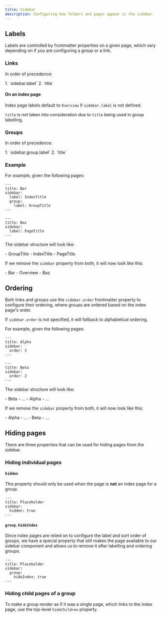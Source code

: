 ```yaml
---
title: Sidebar
description: Configuring how folders and pages appear in the sidebar.
---
```



## Labels

Labels are controlled by frontmatter properties on a given page, which vary depending on if you are configuring a group or a link.

### Links

In order of precedence:

<Steps>
1. `sidebar.label`
2. `title`
</Steps>

#### On an index page

Index page labels default to `Overview` if `sidebar.label` is not defined. 

`title` is not taken into consideration due to `title` being used in group labelling.

### Groups

In order of precedence:

<Steps>
1. `sidebar.group.label`
2. `title`
</Steps>

### Example

For example, given the following pages:

```mdx title="src/content/docs/foo/bar/index.mdx"
---
title: Bar
sidebar:
  label: IndexTitle
  group:
    label: GroupTitle
---
```

```mdx title="src/content/docs/foo/bar/baz.mdx"
---
title: Baz
sidebar:
  label: PageTitle
---
```

The sidebar structure will look like:

<FileTree>
- GroupTitle
  - IndexTitle
  - PageTitle
</FileTree>

If we remove the `sidebar` property from both, it will now look like this:

<FileTree>
- Bar
  - Overview
  - Baz
</FileTree>

## Ordering

Both links and groups use the `sidebar.order` frontmatter property to configure their ordering, where groups are ordered based on the index page's order.

If `sidebar.order` is not specified, it will fallback to alphabetical ordering.

For example, given the following pages:

```mdx title="src/content/docs/foo/alpha/index.mdx"
---
title: Alpha
sidebar:
  order: 3
---
```

```mdx title="src/content/docs/foo/beta/index.mdx"
---
title: Beta
sidebar:
  order: 2
---
```

The sidebar structure will look like:

<FileTree>
- Beta
  - ...
- Alpha
  - ...
</FileTree>

If we remove the `sidebar` property from both, it will now look like this:

<FileTree>
- Alpha
  - ...
- Beta
  - ...
</FileTree>

## Hiding pages

There are three properties that can be used for hiding pages from the sidebar.

### Hiding individual pages

#### `hidden`

This property should only be used when the page is **not** an index page for a group.

```mdx
---
title: Placeholder
sidebar:
  hidden: true
---
```

#### `group.hideIndex`

Since index pages are relied on to configure the label and sort order of groups, we have a special property that still makes the page available to our sidebar component and allows us to remove it after labelling and ordering groups.

```mdx
---
title: Placeholder
sidebar:
  group:
    hideIndex: true
---
```

### Hiding child pages of a group

To make a group render as if it was a single page, which links to the index page, use the top-level `hideChildren` property.
